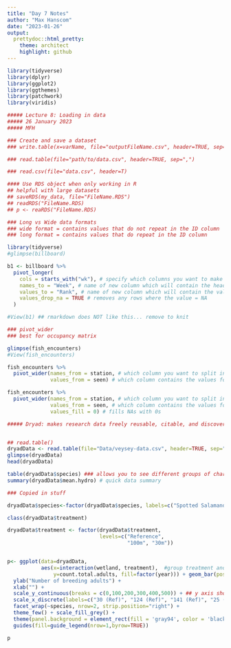 ```yaml
---
title: "Day 7 Notes"
author: "Max Hanscom"
date: "2023-01-26"
output:
  prettydoc::html_pretty:
    theme: architect
    highlight: github
---
```


```r
library(tidyverse)
library(dplyr)
library(ggplot2)
library(ggthemes)
library(patchwork)
library(viridis)

##### Lecture 8: Loading in data
##### 26 January 2023
##### MFH

### Create and save a dataset
### write.table(x=varName, file="outputFileName.csv", header=TRUE, sep=",")

### read.table(file="path/to/data.csv", header=TRUE, sep=",")

### read.csv(file="data.csv", header=T)

#### Use RDS object when only working in R
## helpful with large datasets
## saveRDS(my_data, file="FileName.RDS")
## readRDS("FileName.RDS)
## p <- reaRDS("FileName.RDS)

### Long vs Wide data formats
### wide format = contains values that do not repeat in the ID column
### long format = contains values that do repeat in the ID column

library(tidyverse)
#glimpse(billboard)

b1 <- billboard %>% 
  pivot_longer(
    cols = starts_with("wk"), # specify which columns you want to make 'longer'
    names_to = "Week", # name of new column which will contain the header names
    values_to = "Rank", # name of new column which will contain the values associated with the artist
    values_drop_na = TRUE # removes any rows where the value = NA
  )

#View(b1) ## rmarkdown does NOT like this... remove to knit

### pivot_wider
### best for occupancy matrix

glimpse(fish_encounters)
#View(fish_encounters)

fish_encounters %>% 
  pivot_wider(names_from = station, # which column you want to split into multiple columns
              values_from = seen) # which column contains the values for the new column cells

fish_encounters %>% 
  pivot_wider(names_from = station, # which column you want to split into multiple columns
              values_from = seen, # which column contains the values for the new column cells
              values_fill = 0) # fills NAs with 0s

##### Dryad: makes research data freely reusable, citable, and discoverable


## read.table()
dryadData <- read.table(file="Data/veysey-data.csv", header=TRUE, sep=",")
glimpse(dryadData)
head(dryadData)

table(dryadData$species) ### allows you to see different groups of character column
summary(dryadData$mean.hydro) # quick data summary

### Copied in stuff

dryadData$species<-factor(dryadData$species, labels=c("Spotted Salamander", "Wood Frog")) #creating 'labels' to use for the plot

class(dryadData$treatment)

dryadData$treatment <- factor(dryadData$treatment, 
                              levels=c("Reference",
                                       "100m", "30m"))


p<- ggplot(data=dryadData, 
           aes(x=interaction(wetland, treatment),  #group treatment and wetland
               y=count.total.adults, fill=factor(year))) + geom_bar(position="dodge", stat="identity", color="black") +
  ylab("Number of breeding adults") +
  xlab("") +
  scale_y_continuous(breaks = c(0,100,200,300,400,500)) + ## y axis should be broken up by 100s
  scale_x_discrete(labels=c("30 (Ref)", "124 (Ref)", "141 (Ref)", "25 (100m)","39 (100m)","55 (100m)","129 (100m)", "7 (30m)","19 (30m)","20 (30m)","59 (30m)")) +
  facet_wrap(~species, nrow=2, strip.position="right") +
  theme_few() + scale_fill_grey() + 
  theme(panel.background = element_rect(fill = 'gray94', color = 'black'), legend.position="top",  legend.title= element_blank(), axis.title.y = element_text(size=12, face="bold", colour = "black"), strip.text.y = element_text(size = 10, face="bold", colour = "black")) + 
  guides(fill=guide_legend(nrow=1,byrow=TRUE)) 

p


```

